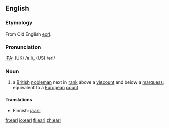 ==English==
{{wikipedia}}
===Etymology===
From Old English [[eorl]].

===Pronunciation===
[[IPA]]: (UK) /ə:l/, (US) /ərl/

===Noun===
{{en-noun-reg}}

# a [[British]] [[nobleman]] next in [[rank]] above a [[viscount]] and below a [[marquess]]; equivalent to a [[European]] [[count]]

====Translations====
{{top}}
*Finnish: [[jaarli]]
{{bottom}}

[[fr:earl]]
[[io:earl]]
[[fi:earl]]
[[zh:earl]]